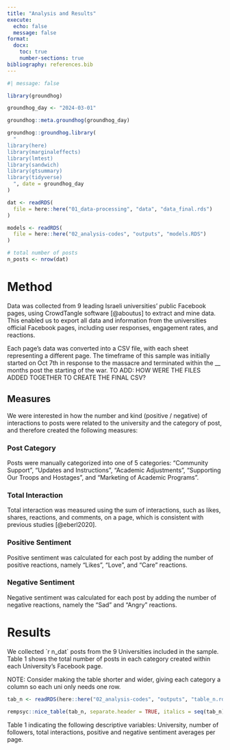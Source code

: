 ```yaml
---
title: "Analysis and Results"
execute:
  echo: false
  message: false
format: 
  docx:
    toc: true
    number-sections: true
bibliography: references.bib
---
```


```r
#| message: false

library(groundhog)

groundhog_day <- "2024-03-01"

groundhog::meta.groundhog(groundhog_day)

groundhog::groundhog.library(
  "
library(here)
library(marginaleffects)
library(lmtest)
library(sandwich)
library(gtsummary)
library(tidyverse)
  ", date = groundhog_day
)

dat <- readRDS(
  file = here::here("01_data-processing", "data", "data_final.rds")
)

models <- readRDS(
  file = here::here("02_analysis-codes", "outputs", "models.RDS")
)

# total number of posts
n_posts <- nrow(dat)
```

# Method

Data was collected from 9 leading Israeli universities' public Facebook pages, using CrowdTangle software [@aboutus] to extract and mine data. This enabled us to export all data and information from the universities official Facebook pages, including user responses, engagement rates, and reactions.

Each page's data was converted into a CSV file, with each sheet representing a different page. The timeframe of this sample was initially started on Oct 7th in response to the massacre and terminated within the \_\_ months post the starting of the war. TO ADD: HOW WERE THE FILES ADDED TOGETHER TO CREATE THE FINAL CSV?

## Measures

We were interested in how the number and kind (positive / negative) of interactions to posts were related to the university and the category of post, and therefore created the following measures:

### **Post Category** 

Posts were manually categorized into one of 5 categories: "Community Support", "Updates and Instructions", "Academic Adjustments", "Supporting Our Troops and Hostages", and "Marketing of Academic Programs".

### **Total Interaction**

Total interaction was measured using the sum of interactions, such as likes, shares, reactions, and comments, on a page, which is consistent with previous studies [@eberl2020].

### **Positive Sentiment**

Positive sentiment was calculated for each post by adding the number of positive reactions, namely "Likes", "Love", and "Care" reactions.

### **Negative Sentiment**

Negative sentiment was calculated for each post by adding the number of negative reactions, namely the "Sad" and "Angry" reactions.

# Results

We collected \`r n_dat\` posts from the 9 Universities included in the sample. Table 1 shows the total number of posts in each category created within each University's Facebook page.

NOTE: Consider making the table shorter and wider, giving each category a column so each uni only needs one row.

```r
tab_n <- readRDS(here::here("02_analysis-codes", "outputs", "table_n.rds"))

rempsyc::nice_table(tab_n, separate.header = TRUE, italics = seq(tab_n))
```

Table 1 indicating the following descriptive variables: University, number of followers, total interactions, positive and negative sentiment averages per page.
